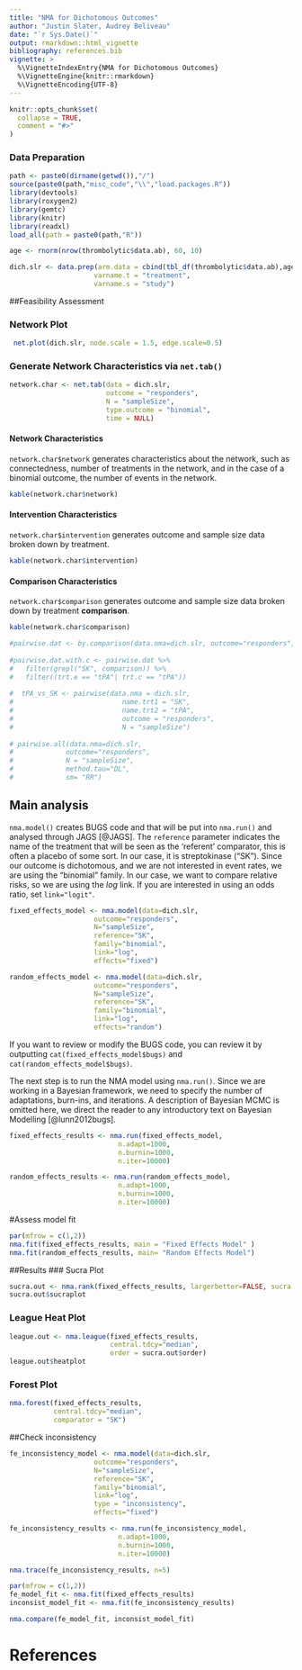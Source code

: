 ```yaml
---
title: "NMA for Dichotomous Outcomes"
author: "Justin Slater, Audrey Beliveau"
date: "`r Sys.Date()`"
output: rmarkdown::html_vignette
bibliography: references.bib
vignette: >
  %\VignetteIndexEntry{NMA for Dichotomous Outcomes}
  %\VignetteEngine{knitr::rmarkdown}
  %\VignetteEncoding{UTF-8}
---
```


```r
knitr::opts_chunk$set(
  collapse = TRUE,
  comment = "#>"
)
```

### Data Preparation

```r
path <- paste0(dirname(getwd()),"/")
source(paste0(path,"misc_code","\\","load.packages.R"))
library(devtools)
library(roxygen2)
library(gemtc)
library(knitr)
library(readxl)
load_all(path = paste0(path,"R"))
```

``` r
age <- rnorm(nrow(thrombolytic$data.ab), 60, 10)

dich.slr <- data.prep(arm.data = cbind(tbl_df(thrombolytic$data.ab),age),
                     varname.t = "treatment",
                     varname.s = "study")
```

##Feasibility Assessment

### Network Plot


```r
 net.plot(dich.slr, node.scale = 1.5, edge.scale=0.5)
```

### Generate Network Characteristics via `net.tab()`

```r
network.char <- net.tab(data = dich.slr,
                        outcome = "responders",
                        N = "sampleSize", 
                        type.outcome = "binomial",
                        time = NULL)
```

#### Network Characteristics
`network.char$network` generates characteristics about the network, such as connectedness, number of treatments in the network, and in the case of a binomial outcome, the number of events in the network.
```r
kable(network.char$network)
```

#### Intervention Characteristics
`network.char$intervention` generates outcome and sample size data broken down by treatment.

```r
kable(network.char$intervention)
```

#### Comparison Characteristics
`network.char$comparison` generates outcome and sample size data broken down by treatment **comparison**.
```r
kable(network.char$comparison)
```

```r
#pairwise.dat <- by.comparison(data.nma=dich.slr, outcome="responders", type.outcome="binomial", N="sampleSize")
 
#pairwise.dat.with.c <- pairwise.dat %>% 
#   filter(grepl("SK", comparison)) %>%
#   filter((trt.e == "tPA"| trt.c == "tPA"))
 
#  tPA_vs_SK <- pairwise(data.nma = dich.slr,
#                           name.trt1 = "SK", 
#                           name.trt2 = "tPA", 
#                           outcome = "responders",
#                           N = "sampleSize")
 
# pairwise.all(data.nma=dich.slr, 
#             outcome="responders",
#             N = "sampleSize",
#             method.tau="DL",
#             sm= "RR") 
```

## Main analysis
`nma.model()` creates BUGS code and that will be put into `nma.run()` and analysed through JAGS [@JAGS]. The `reference` parameter indicates the name of the treatment that will be seen as the 'referent' comparator, this is often a placebo of some sort. In our case, it is streptokinase ("SK"). Since our outcome is dichotomous, and we are not interested in event rates, we are using the "binomial" family. In our case, we want to compare relative risks, so we are using the $log$ link. If you are interested in using an odds ratio, set `link="logit"`.
```r
fixed_effects_model <- nma.model(data=dich.slr,
                     outcome="responders",
                     N="sampleSize",
                     reference="SK",
                     family="binomial",
                     link="log",
                     effects="fixed")

random_effects_model <- nma.model(data=dich.slr,
                     outcome="responders",
                     N="sampleSize",
                     reference="SK",
                     family="binomial",
                     link="log",
                     effects="random")

```
If you want to review or modify the BUGS code, you can review it by outputting `cat(fixed_effects_model$bugs)` and `cat(random_effects_model$bugs)`. 

The next step is to run the NMA model using `nma.run()`. Since we are working in a Bayesian framework, we need to specify the number of adaptations, burn-ins, and iterations. A description of Bayesian MCMC is omitted here, we direct the reader to any introductory text on Bayesian Modelling [@lunn2012bugs].

```r
fixed_effects_results <- nma.run(fixed_effects_model,
                           n.adapt=1000,
                           n.burnin=1000,
                           n.iter=10000)

random_effects_results <- nma.run(random_effects_model,
                           n.adapt=1000,
                           n.burnin=1000,
                           n.iter=10000)

```

#Assess model fit
```r
par(mfrow = c(1,2))
nma.fit(fixed_effects_results, main = "Fixed Effects Model" )
nma.fit(random_effects_results, main= "Random Effects Model")

```



##Results
### Sucra Plot
```r
sucra.out <- nma.rank(fixed_effects_results, largerbetter=FALSE, sucra.palette= "Set1")
sucra.out$sucraplot
```


### League Heat Plot
```r
league.out <- nma.league(fixed_effects_results,  
                         central.tdcy="median",
                         order = sucra.out$order)
league.out$heatplot
```


### Forest Plot
```r
nma.forest(fixed_effects_results,
           central.tdcy="median",
           comparator = "SK")
```


##Check inconsistency
```r
fe_inconsistency_model <- nma.model(data=dich.slr,
                     outcome="responders",
                     N="sampleSize",
                     reference="SK",
                     family="binomial",
                     link="log",
                     type = "inconsistency",
                     effects="fixed")

fe_inconsistency_results <- nma.run(fe_inconsistency_model,
                           n.adapt=1000,
                           n.burnin=1000,
                           n.iter=10000)

nma.trace(fe_inconsistency_results, n=5)

```

```r
par(mfrow = c(1,2))
fe_model_fit <- nma.fit(fixed_effects_results)
inconsist_model_fit <- nma.fit(fe_inconsistency_results)
```

```r
nma.compare(fe_model_fit, inconsist_model_fit)
```

<!-- ```{r, fig.height=8, fig.width = 8} -->
<!--  inconsistency.PMA(data.nma = dich.slr,  -->
<!--                    jagsoutput = fixed_effects_results, -->
<!--                    outcome = "responders", -->
<!--                    N = "sampleSize", -->
<!--                    base.trt = "SK", -->
<!--                    effects="fixed",  -->
<!--                    central.tdcy="median",  -->
<!--                    line.size=1, -->
<!--                    x.trans=NULL) -->
<!-- ``` -->

<!-- ```{r, fig.width = 8, fig.height=6} -->
<!--  pairwise <- pairwise(data.nma = dich.slr, -->
<!--                           name.trt1 = "SK", -->
<!--                           name.trt2 = "Ret", -->
<!--                           outcome = "responders", -->
<!--                           N = "sampleSize") -->
<!-- ``` -->


# References
